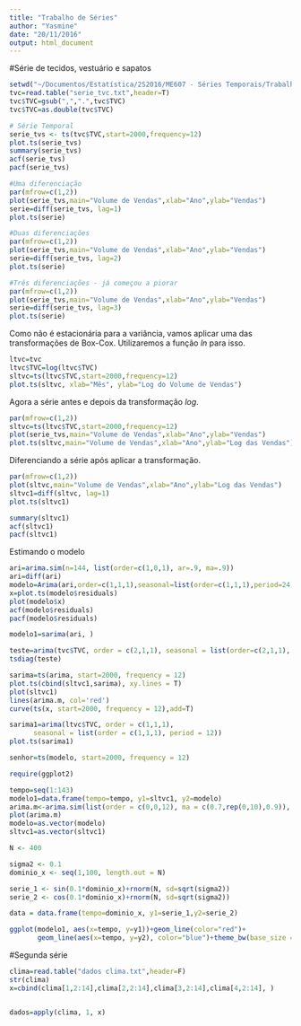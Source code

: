 ```yaml
---
title: "Trabalho de Séries"
author: "Yasmine"
date: "20/11/2016"
output: html_document
---
```


#Série de tecidos, vestuário e sapatos

```r
setwd("~/Documentos/Estatística/2S2016/ME607 - Séries Temporais/Trabalho")
tvc=read.table("serie_tvc.txt",header=T)
tvc$TVC=gsub(",",".",tvc$TVC)
tvc$TVC=as.double(tvc$TVC)

# Série Temporal
serie_tvs <- ts(tvc$TVC,start=2000,frequency=12)
plot.ts(serie_tvs)
summary(serie_tvs)
acf(serie_tvs)
pacf(serie_tvs)
```

```r
#Uma diferenciação
par(mfrow=c(1,2))
plot(serie_tvs,main="Volume de Vendas",xlab="Ano",ylab="Vendas")
serie=diff(serie_tvs, lag=1)
plot.ts(serie)
```

```r
#Duas diferenciações
par(mfrow=c(1,2))
plot(serie_tvs,main="Volume de Vendas",xlab="Ano",ylab="Vendas")
serie=diff(serie_tvs, lag=2)
plot.ts(serie)
```

```r
#Três diferenciações - já começou a piorar
par(mfrow=c(1,2))
plot(serie_tvs,main="Volume de Vendas",xlab="Ano",ylab="Vendas")
serie=diff(serie_tvs, lag=3)
plot.ts(serie)
```

Como não é estacionária para a variância, vamos aplicar uma das transformações de Box-Cox. Utilizaremos a função $ln$ para isso.

```r
ltvc=tvc
ltvc$TVC=log(ltvc$TVC)
sltvc=ts(ltvc$TVC,start=2000,frequency=12)
plot.ts(sltvc, xlab="Mês", ylab="Log do Volume de Vendas")
```

Agora a série antes e depois da transformação $log$.

```r
par(mfrow=c(1,2))
sltvc=ts(ltvc$TVC,start=2000,frequency=12)
plot(serie_tvs,main="Volume de Vendas",xlab="Ano",ylab="Vendas")
plot.ts(sltvc,main="Volume de Vendas",xlab="Ano",ylab="Log das Vendas")
```


Diferenciando a série após aplicar a transformação.

```r
par(mfrow=c(1,2))
plot(sltvc,main="Volume de Vendas",xlab="Ano",ylab="Log das Vendas")
sltvc1=diff(sltvc, lag=1)
plot.ts(sltvc1)
```

```r
summary(sltvc1)
acf(sltvc1)
pacf(sltvc1)
```

Estimando o modelo 

```r
ari=arima.sim(n=144, list(order=c(1,0,1), ar=.9, ma=.9))
ari=diff(ari)
modelo=Arima(ari,order=c(1,1,1),seasonal=list(order=c(1,1,1),period=24))
x=plot.ts(modelo$residuals)
plot(modelo$x)
acf(modelo$residuals)
pacf(modelo$residuals)

modelo1=sarima(ari, )

teste=arima(tvc$TVC, order = c(2,1,1), seasonal = list(order=c(2,1,1), period=12))
tsdiag(teste)

sarima=ts(arima, start=2000, frequency = 12)
plot.ts(cbind(sltvc1,sarima), xy.lines = T)
plot(sltvc1)
lines(arima.m, col='red')
curve(ts(x, start=2000, frequency = 12),add=T)
```

```r
sarima1=arima(ltvc$TVC, order = c(1,1,1),
      seasonal = list(order = c(1,1,1), period = 12))
plot.ts(sarima1)
```

```r

senhor=ts(modelo, start=2000, frequency = 12)
```

```r
require(ggplot2)

tempo=seq(1:143)
modelo1=data.frame(tempo=tempo, y1=sltvc1, y2=modelo)
arima.m<-arima.sim(list(order = c(0,0,12), ma = c(0.7,rep(0,10),0.9)), n = 143)
plot(arima.m)
modelo=as.vector(modelo)
sltvc1=as.vector(sltvc1)

N <- 400

sigma2 <- 0.1
dominio_x <- seq(1,100, length.out = N)

serie_1 <- sin(0.1*dominio_x)+rnorm(N, sd=sqrt(sigma2))
serie_2 <- cos(0.1*dominio_x)+rnorm(N, sd=sqrt(sigma2))

data = data.frame(tempo=dominio_x, y1=serie_1,y2=serie_2)

ggplot(modelo1, aes(x=tempo, y=y1))+geom_line(color="red")+
       geom_line(aes(x=tempo, y=y2), color="blue")+theme_bw(base_size = 14)
```

#Segunda série

```r
clima=read.table("dados clima.txt",header=F)
str(clima)
x=cbind(clima[1,2:14],clima[2,2:14],clima[3,2:14],clima[4,2:14], )


dados=apply(clima, 1, x)
```

